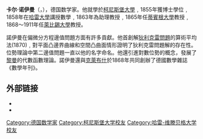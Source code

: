 {{NoteTA
|1=zh:蒂賓根; zh-hans:蒂宾根; zh-hant:杜賓根;
}}
{{Infobox scientist
|name              = 卡尔·诺伊曼
|image             = Neumann Carl.jpg
|birth_date        = {{Birth date|1832|5|7|df=y}}
|birth_place       = [[普魯士王國|普魯士]][[柯尼斯堡|柯尼斯堡]]
|death_date        = {{death date and age|1925|3|27|1832|5|7|df=y}}
|death_place       = [[德意志帝國|德意志]][[莱比锡|莱比锡]]
|fields            = [[数学|数学]]
|workplaces        = [[哈雷-维滕贝格大学|哈雷-维滕贝格大学]]<br />[[巴塞尔大学|巴塞尔大学]]<br />[[蒂宾根大学|蒂宾根大学]]<br />[[莱比锡大学|莱比锡大学]]
|alma_mater        = [[柯尼斯堡大学|柯尼斯堡大学]]<br />[[哈雷-维滕贝格大学|哈雷-维滕贝格大学]]
}}
'''卡尔·诺伊曼'''（{{lang|de|Carl Gottfried Neumann}}，{{bd|1832年|5月7日|1925年|3月27日}}），德国数学家。他就學於[[柯尼斯堡大學|柯尼斯堡大學]]﹐1855年獲博士學位﹐1858年在[[哈雷大學|哈雷大學]]講授數學﹐1863年為助理教授﹐1865年任[[蒂賓根大學|蒂賓根大學]]教授﹐1868～1911年任[[萊比錫大學|萊比錫大學]]教授。 

諾伊曼在偏微分方程邊值問題方面有許多貢獻。他首創解[[狄利克雷問題|狄利克雷問題]]的算術平均法(1870)﹐對平面凸邊界曲線和空間凸曲面情形證明了狄利克雷問題解的存在性。位勢理論中第二邊值問題一直以他的名字命名。他還引進對數位勢的概念，發展了[[黎曼|黎曼]]的代數函數理論。諾伊曼還與[[阿尔弗雷德·克莱布什|克萊布什]]於1868年共同創辦了德國數學雜誌《數學年刊》。

== 外部链接 ==
* {{MacTutor Biography|id=Neumann_Carl}}
* {{MathGenealogy|id=32858}}

{{数学家小作品}}
{{Authority control}}

{{DEFAULTSORT:Neumann, Carl}}
[[Category:德国数学家|Category:德国数学家]]
[[Category:柯尼斯堡大学校友|Category:柯尼斯堡大学校友]]
[[Category:哈雷-维滕贝格大学校友|Category:哈雷-维滕贝格大学校友]]